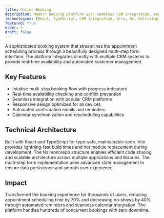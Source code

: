 ```yaml
---
title: Online Booking
description: Modern booking platform with seamless CRM integration, enabling customers to schedule appointments through an intuitive multi-step interface.
technologies: [React, TypeScript, CRM Integration, Vite, Nx, Multistep]
featured: true
order: 4
draft: false
---
```


A sophisticated booking system that streamlines the appointment scheduling process through a beautifully designed multi-step form interface. The platform integrates directly with multiple CRM systems to provide real-time availability and automated customer management.

## Key Features

- Intuitive multi-step booking flow with progress indicators
- Real-time availability checking and conflict prevention
- Seamless integration with popular CRM platforms
- Responsive design optimized for all devices
- Automated confirmation emails and reminders
- Calendar synchronization and rescheduling capabilities

## Technical Architecture

Built with React and TypeScript for type-safe, maintainable code. Vite provides lightning-fast build times and hot module replacement during development. The Nx monorepo structure enables efficient code sharing and scalable architecture across multiple applications and libraries. The multi-step form implementation uses advanced state management to ensure data persistence and smooth user experience.

## Impact

Transformed the booking experience for thousands of users, reducing appointment scheduling time by 70% and decreasing no-shows by 40% through automated reminders and seamless calendar integration. The platform handles hundreds of concurrent bookings with zero downtime.
